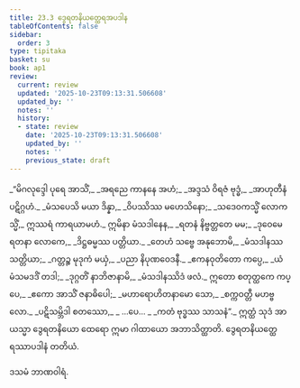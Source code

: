 ```yaml
---
title: 23.3 ဒွေရတနိယတ္ထေရအပဒါန
tableOfContents: false
sidebar:
  order: 3
type: tipitaka
basket: su
book: ap1
review:
  current: review
  updated: '2025-10-23T09:13:31.506608'
  updated_by: ''
  notes: ''
  history:
  - state: review
    date: '2025-10-23T09:13:31.506608'
    updated_by: ''
    notes: ''
    previous_state: draft
---
```



<ReviewStatus review={frontmatter.review} showDetails={true} />

<HypothesisAnnotation frontmatter={frontmatter} />

<DynamicBreadcrumb />

<Division number="12" book="ap1" e="ch" v="20" p="240">

<Paragraph number="2914" type="verses" book="ap1">
_“မိဂလုဒ္ဒေါ ပုရေ အာသိံ,_  
_အရညေ ကာနနေ အဟံ;_  
_အဒ္ဒသံ ဝိရဇံ ဗုဒ္ဓံ,_  
_အာဟုတီနံ ပဋိဂ္ဂဟံ._  

</Paragraph>

</Division>
<Division number="13" book="ap1" e="ch" v="20" p="240">

<Paragraph number="2915" type="verses" book="ap1">
_မံသပေသိ မယာ ဒိန္နာ,_  
_ဝိပဿိဿ မဟေသိနော;_  
_သဒေဝကသ္မိံ လောကသ္မိံ,_  
ဣဿရံ ကာရယာမဟံ._  

</Paragraph>

</Division>
<Division number="14" book="ap1" e="ch" v="20" p="240">

<Paragraph number="2916" type="verses" book="ap1">
ဣမိနာ မံသဒါနေန,_  
_ရတနံ နိဗ္ဗတ္တတေ မမ;_  
_ဒုဝေမေ ရတနာ လောကေ,_  
_ဒိဋ္ဌဓမ္မဿ ပတ္တိယာ._  

</Paragraph>

</Division>
<Division number="15" book="ap1" e="ch" v="20" p="240">

<Paragraph number="2917" type="verses" book="ap1">
_တေဟံ သဗ္ဗေ အနုဘောမိ,_  
_မံသဒါနဿ သတ္တိယာ;_  
_ဂတ္တဉ္စ မုဒုကံ မယှံ,_  
_ပညာ နိပုဏဝေဒနီ._  

</Paragraph>

</Division>
<Division number="16" book="ap1" e="ch" v="20" p="240">

<Paragraph number="2918" type="verses" book="ap1">
_ဧကနဝုတိတော ကပ္ပေ,_  
_ယံ မံသမဒဒိံ တဒါ;_  
_ဒုဂ္ဂတိံ နာဘိဇာနာမိ,_  
_မံသဒါနဿိဒံ ဖလံ._  

</Paragraph>

</Division>
<Division number="17" book="ap1" e="ch" v="20" p="240">

<Paragraph number="2919" type="verses" book="ap1">
ဣတော စတုတ္ထကေ ကပ္ပေ,_  
_ဧကော အာသိံ ဇနာဓိပေါ;_  
_မဟာရောဟိတနာမော သော,_  
_စက္ကဝတ္တီ မဟဗ္ဗလော._  

</Paragraph>

</Division>
<Division number="18" book="ap1" e="ch" v="20" p="240">

<Paragraph number="2920" type="verses" book="ap1">
_ပဋိသမ္ဘိဒါ စတဿော,_  
_ …ပေ… _  
_ကတံ ဗုဒ္ဓဿ သာသနံ”._  

</Paragraph>

<Paragraph number="2921" book="ap1">
ဣတ္ထံ သုဒံ အာယသ္မာ ဒွေရတနိယော ထေရော ဣမာ ဂါထာယော အဘာသိတ္ထာတိ.

</Paragraph>
</Division>

<Paragraph number="2922" type="center" book="ap1">
ဒွေရတနိယတ္ထေရဿာပဒါနံ တတိယံ.

  
ဒသမံ ဘာဏဝါရံ.
</Paragraph>